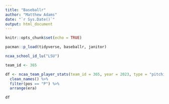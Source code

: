 ```yaml
---
title: "Baseballr"
author: "Matthew Adams"
date: "`r Sys.Date()`"
output: html_document
---
```


```r
knitr::opts_chunk$set(echo = TRUE)

pacman::p_load(tidyverse, baseballr, janitor)
```


```r
ncaa_school_id_lu("LSU")

team_id <- 365

```


```r
df <- ncaa_team_player_stats(team_id = 365, year = 2023, type = "pitching") %>% 
  clean_names() %>% 
  filter(pos == "P") %>% 
  arrange(era)

df

```


